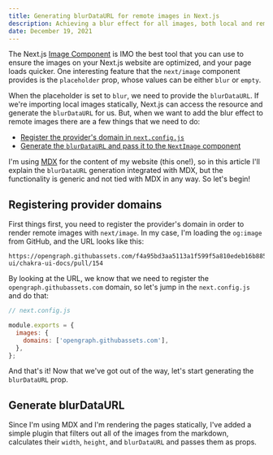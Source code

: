 ```yaml
---
title: Generating blurDataURL for remote images in Next.js
description: Achieving a blur effect for all images, both local and remote, using Next.js, MDX and Rehype.
date: December 19, 2021
---
```


The Next.js [Image Component](https://nextjs.org/docs/basic-features/image-optimization) is IMO the best tool that you can use to ensure the images
on your Next.js website are optimized, and your page loads quicker. One interesting feature that the `next/image` component
provides is the `placeholder` prop, whose values can be either `blur` or `empty`.

When the placeholder is set to `blur`, we need to provide the `blurDataURL`. If we're importing local images statically, Next.js
can access the resource and generate the `blurDataURL` for us. But, when we want to add the blur effect to remote images there
are a few things that we need to do:

- [Register the provider's domain in `next.config.js`](#registering-provider-domains)
- [Generate the `blurDataURL` and pass it to the `NextImage` component](#generate-blurdataurl)

I'm using [MDX](https://mdxjs.com/) for the content of my website (this one!), so in this article I'll explain the `blurDataURL`
generation integrated with MDX, but the functionality is generic and not tied with MDX in any way. So let's begin!

## Registering provider domains

First things first, you need to register the provider's domain in order to render remote images with `next/image`. In my case,
I'm loading the `og:image` from GitHub, and the URL looks like this:

```text
https://opengraph.githubassets.com/f4a95bd3aa5113a1f599f5a810edeb16b885f3364b0443dc3c34a02c3290a5d8/chakra-ui/chakra-ui-docs/pull/154
```

By looking at the URL, we know that we need to register the `opengraph.githubassets.com` domain, so let's jump in the `next.config.js`
and do that:

```javascript
// next.config.js

module.exports = {
  images: {
    domains: ['opengraph.githubassets.com'],
  },
};
```

And that's it! Now that we've got out of the way, let's start generating the `blurDataURL` prop.

## Generate blurDataURL

Since I'm using MDX and I'm rendering the pages statically, I've added a simple plugin that filters out all of
the images from the markdown, calculates their `width`, `height`, and `blurDataURL` and passes them as props.
